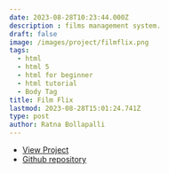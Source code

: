 ```yaml
---
date: 2023-08-28T10:23:44.000Z
description : films management system.
draft: false
image: /images/project/filmflix.png
tags:
  - html
  - html 5
  - html for beginner
  - html tutorial
  - Body Tag
title: Film Flix
lastmod: 2023-08-28T15:01:24.741Z
type: post
author: Ratna Bollapalli
---
```

- [View Project](https://filmflixweb.ratnabollapalli.repl.co)
- [Github repository](https://github.com/deepurich/filmflix)